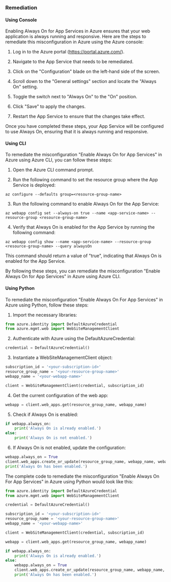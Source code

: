 ### Remediation

#### Using Console

Enabling Always On for App Services in Azure ensures that your web application is always running and responsive. Here are the steps to remediate this misconfiguration in Azure using the Azure console:

1. Log in to the Azure portal (https://portal.azure.com/).

2. Navigate to the App Service that needs to be remediated.

3. Click on the "Configuration" blade on the left-hand side of the screen.

4. Scroll down to the "General settings" section and locate the "Always On" setting.

5. Toggle the switch next to "Always On" to the "On" position.

6. Click "Save" to apply the changes.

7. Restart the App Service to ensure that the changes take effect.

Once you have completed these steps, your App Service will be configured to use Always On, ensuring that it is always running and responsive.

#### Using CLI

To remediate the misconfiguration "Enable Always On for App Services" in Azure using Azure CLI, you can follow these steps:

1. Open the Azure CLI command prompt.

2. Run the following command to set the resource group where the App Service is deployed:

```
az configure --defaults group=<resource-group-name>
```

3. Run the following command to enable Always On for the App Service:

```
az webapp config set --always-on true --name <app-service-name> --resource-group <resource-group-name>
```

4. Verify that Always On is enabled for the App Service by running the following command:

```
az webapp config show --name <app-service-name> --resource-group <resource-group-name> --query alwaysOn
```

This command should return a value of "true", indicating that Always On is enabled for the App Service.

By following these steps, you can remediate the misconfiguration "Enable Always On for App Services" in Azure using Azure CLI.

#### Using Python

To remediate the misconfiguration "Enable Always On For App Services" in Azure using Python, follow these steps:

1. Import the necessary libraries:

```python
from azure.identity import DefaultAzureCredential
from azure.mgmt.web import WebSiteManagementClient
```

2. Authenticate with Azure using the DefaultAzureCredential:

```python
credential = DefaultAzureCredential()
```

3. Instantiate a WebSiteManagementClient object:

```python
subscription_id = '<your-subscription-id>'
resource_group_name = '<your-resource-group-name>'
webapp_name = '<your-webapp-name>'

client = WebSiteManagementClient(credential, subscription_id)
```

4. Get the current configuration of the web app:

```python
webapp = client.web_apps.get(resource_group_name, webapp_name)
```

5. Check if Always On is enabled:

```python
if webapp.always_on:
    print('Always On is already enabled.')
else:
    print('Always On is not enabled.')
```

6. If Always On is not enabled, update the configuration:

```python
webapp.always_on = True
client.web_apps.create_or_update(resource_group_name, webapp_name, webapp)
print('Always On has been enabled.')
```

The complete code to remediate the misconfiguration "Enable Always On For App Services" in Azure using Python would look like this:

```python
from azure.identity import DefaultAzureCredential
from azure.mgmt.web import WebSiteManagementClient

credential = DefaultAzureCredential()

subscription_id = '<your-subscription-id>'
resource_group_name = '<your-resource-group-name>'
webapp_name = '<your-webapp-name>'

client = WebSiteManagementClient(credential, subscription_id)

webapp = client.web_apps.get(resource_group_name, webapp_name)

if webapp.always_on:
    print('Always On is already enabled.')
else:
    webapp.always_on = True
    client.web_apps.create_or_update(resource_group_name, webapp_name, webapp)
    print('Always On has been enabled.')
```


